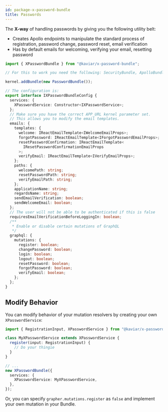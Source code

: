 ```yaml
---
id: package-x-password-bundle
title: Passwords
---
```



<PackageHeader version="1.0.0" packageName="x-password-bundle" containsTypeDefs />

The **X-way** of handling passwords by giving you the following utility belt:

- Creates Apollo endpoints to manipulate the standard process of registration, password change, password reset, email verification
- Has by default emails for welcoming, verifying your email, resetting password

```typescript
import { XPasswordBundle } from "@kaviar/x-password-bundle";

// For this to work you need the following: SecurityBundle, ApolloBundle, ApolloSecurityBundle, SecurityMongoBundle, XBundle

kernel.addBundle(new PasswordBundle());

// The configuration is:
export interface IXPasswordBundleConfig {
  services: {
    XPasswordService: Constructor<IXPasswordService>;
  };
  // Make sure you have the correct APP_URL kernel parameter set.
  // This allows you to modify the email templates.
  emails: {
    templates: {
      welcome: IReactEmailTemplate<IWelcomeEmailProps>;
      forgotPassword: IReactEmailTemplate<IForgotPasswordEmailProps>;
      resetPasswordConfirmation: IReactEmailTemplate<
        IResetPasswordConfirmationEmailProps
      >;
      verifyEmail: IReactEmailTemplate<IVerifyEmailProps>;
    };
    paths: {
      welcomePath: string;
      resetPasswordPath: string;
      verifyEmailPath: string;
    };
    applicationName: string;
    regardsName: string;
    sendEmailVerification: boolean;
    sendWelcomeEmail: boolean;
  };
  // The user will not be able to be authenticated if this is false
  requiresEmailVerificationBeforeLoggingIn: boolean;
  /**
   * Enable or disable certain mutations of GraphQL
   */
  graphql: {
    mutations: {
      register: boolean;
      changePassword: boolean;
      login: boolean;
      logout: boolean;
      resetPassword: boolean;
      forgotPassword: boolean;
      verifyEmail: boolean;
    };
  };
}
```

## Modify Behavior

You can modify behavior of your mutation resolvers by creating your own `XPasswordService`:

```ts
import { RegistrationInput, XPasswordService } from "@kaviar/x-password-bundle";

class MyXPasswordService extends XPasswordService {
  register(input: RegistrationInput) {
    // Do your thingie
  }
}

// ...
new XPasswordBundle({
  services: {
    XPasswordService: MyXPasswordService,
  },
});
```

Or, you can specify `grapher.mutations.register` as `false` and implement your own mutation in your Bundle.
